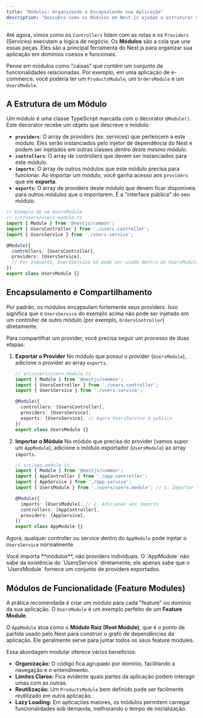 ```yaml
---
title: "Módulos: Organizando e Encapsulando sua Aplicação"
description: "Descubra como os Módulos em Nest.js ajudam a estruturar sua aplicação em domínios lógicos, encapsular funcionalidades e compartilhar providers de forma segura."
---
```



Até agora, vimos como os `Controllers` lidam com as rotas e os `Providers` (Services) executam a lógica de negócio. Os **Módulos** são a cola que une essas peças. Eles são a principal ferramenta do Nest.js para organizar sua aplicação em domínios coesos e funcionais.

Pense em módulos como "caixas" que contêm um conjunto de funcionalidades relacionadas. Por exemplo, em uma aplicação de e-commerce, você poderia ter um `ProductsModule`, um `OrdersModule` e um `UsersModule`.

## A Estrutura de um Módulo

Um módulo é uma classe TypeScript marcada com o decorator `@Module()`. Este decorator recebe um objeto que descreve o módulo:

-   **`providers`**: O array de providers (ex: services) que pertencem a este módulo. Eles serão instanciados pelo injetor de dependência do Nest e podem ser injetados em outras classes *dentro deste mesmo módulo*.
-   **`controllers`**: O array de controllers que devem ser instanciados para este módulo.
-   **`imports`**: O array de outros módulos que este módulo precisa para funcionar. Ao importar um módulo, você ganha acesso aos `providers` que ele **exporta**.
-   **`exports`**: O array de providers deste módulo que devem ficar disponíveis para outros módulos que o importarem. É a "interface pública" do seu módulo.

```typescript
// Exemplo de um UsersModule
// src/users/users.module.ts
import { Module } from '@nestjs/common';
import { UsersController } from './users.controller';
import { UsersService } from './users.service';

@Module({
  controllers: [UsersController],
  providers: [UsersService],
  // Por enquanto, UsersService só pode ser usado dentro do UsersModule
})
export class UsersModule {}
```

## Encapsulamento e Compartilhamento

Por padrão, os módulos encapsulam fortemente seus providers. Isso significa que o `UsersService` do exemplo acima não pode ser injetado em um controller de outro módulo (por exemplo, `OrdersController`) diretamente.

Para compartilhar um provider, você precisa seguir um processo de duas etapas:

1. **Exportar o Provider**
    No módulo que possui o provider (`UsersModule`), adicione o provider ao array `exports`.

    ```typescript
    // src/users/users.module.ts
    import { Module } from '@nestjs/common';
    import { UsersController } from './users.controller';
    import { UsersService } from './users.service';

    @Module({
      controllers: [UsersController],
      providers: [UsersService],
      exports: [UsersService], // Agora UsersService é público
    })
    export class UsersModule {}
    ```
2. **Importar o Módulo**
    No módulo que precisa do provider (vamos supor um `AppModule`), adicione o módulo exportador (`UsersModule`) ao array `imports`.

    ```typescript
    // src/app.module.ts
    import { Module } from '@nestjs/common';
    import { AppController } from './app.controller';
    import { AppService } from './app.service';
    import { UsersModule } from './users/users.module'; // 1. Importar o módulo

    @Module({
      imports: [UsersModule], // 2. Adicionar aos imports
      controllers: [AppController],
      providers: [AppService],
    })
    export class AppModule {}
    ```

Agora, qualquer controller ou service dentro do `AppModule` pode injetar o `UsersService` normalmente.

<Aside type="caution" title="Importante!">
Você importa **módulos**, não providers individuais. O `AppModule` não sabe da existência do `UsersService` diretamente; ele apenas sabe que o `UsersModule` fornece um conjunto de providers exportados.
</Aside>

## Módulos de Funcionalidade (Feature Modules)

A prática recomendada é criar um módulo para cada "feature" ou domínio da sua aplicação. O `UsersModule` é um exemplo perfeito de um **Feature Module**.

O `AppModule` atua como o **Módulo Raiz (Root Module)**, que é o ponto de partida usado pelo Nest para construir o grafo de dependências da aplicação. Ele geralmente serve para juntar todos os seus feature modules.

Essa abordagem modular oferece vários benefícios:
-   **Organização:** O código fica agrupado por domínio, facilitando a navegação e o entendimento.
-   **Limites Claros:** Fica evidente quais partes da aplicação podem interagir umas com as outras.
-   **Reutilização:** Um `ProductsModule` bem definido pode ser facilmente reutilizado em outra aplicação.
-   **Lazy Loading:** Em aplicações maiores, os módulos permitem carregar funcionalidades sob demanda, melhorando o tempo de inicialização.

